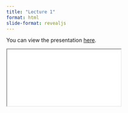 ```yaml
---
title: "Lecture 1"
format: html
slide-format: revealjs
---
```


You can view the presentation [here](raw_slides/lecture01_slides/){target="_blank"}.

<div>

```{=html}
<iframe class="slide-deck" src="raw_slides/lecture01_slides/"></iframe>
```

</div>
